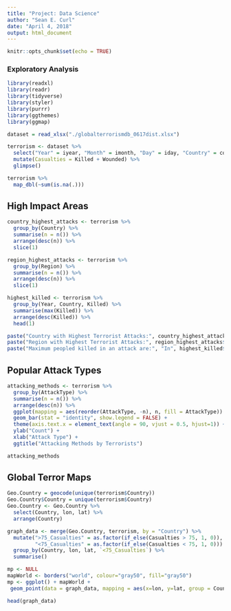 ```yaml
---
title: "Project: Data Science"
author: "Sean E. Curl"
date: "April 4, 2018"
output: html_document
---
```


```r
knitr::opts_chunk$set(echo = TRUE)
```

### Exploratory Analysis
```r
library(readxl)
library(readr)
library(tidyverse)
library(styler)
library(purrr)
library(ggthemes)
library(ggmap)

dataset = read_xlsx("./globalterrorismdb_0617dist.xlsx")

terrorism <- dataset %>%
  select("Year" = iyear, "Month" = imonth, "Day" = iday, "Country" = country_txt, "Region" = region_txt, "AttackType" = attacktype1_txt, "Target" = target1, "Killed" = nkill, "Wounded" = nwound, "Summary" = summary, "Group" = gname, "Target_Type" = targtype1_txt, "Weapon_type" = weapsubtype1_txt, "Motive" = motive) %>%
  mutate(Casualties = Killed + Wounded) %>%
  glimpse()

terrorism %>% 
  map_dbl(~sum(is.na(.)))
```
  
## High Impact Areas
```r
country_highest_attacks <- terrorism %>%
  group_by(Country) %>%
  summarise(n = n()) %>%
  arrange(desc(n)) %>%
  slice(1)

region_highest_attacks <- terrorism %>%
  group_by(Region) %>%
  summarise(n = n()) %>%
  arrange(desc(n)) %>%
  slice(1)

highest_killed <- terrorism %>%
  group_by(Year, Country, Killed) %>%
  summarise(max(Killed)) %>%
  arrange(desc(Killed)) %>%
  head(1)

paste("Country with Highest Terrorist Attacks:", country_highest_attacks$Country)
paste("Region with Highest Terrorist Attacks:", region_highest_attacks$Region)
paste("Maximum peopled killed in an attack are:", "In", highest_killed$Year, highest_killed$`max(Killed)`, "peopled died in",highest_killed$Country)
```
 
## Popular Attack Types
```r
attacking_methods <- terrorism %>%
  group_by(AttackType) %>%
  summarise(n = n()) %>%
  arrange(desc(n)) %>%
  ggplot(mapping = aes(reorder(AttackType, -n), n, fill = AttackType)) + 
  geom_bar(stat = "identity", show.legend = FALSE) +
  theme(axis.text.x = element_text(angle = 90, vjust = 0.5, hjust=1)) +
  ylab("Count") +
  xlab("Attack Type") + 
  ggtitle("Attacking Methods by Terrorists")

attacking_methods
```
  
## Global Terror Maps
```r
Geo.Country = geocode(unique(terrorism$Country))
Geo.Country$Country = unique(terrorism$Country)
Geo.Country <- Geo.Country %>%
  select(Country, lon, lat) %>%
  arrange(Country)

graph_data <- merge(Geo.Country, terrorism, by = "Country") %>%
  mutate(">75_Casualties" = as.factor(if_else(Casualties > 75, 1, 0)),
         "<75_Casualties" = as.factor(if_else(Casualties < 75, 1, 0))) %>%
  group_by(Country, lon, lat, `<75_Casualties`) %>%
  summarise()

mp <- NULL
mapWorld <- borders("world", colour="gray50", fill="gray50")
mp <- ggplot() + mapWorld +
 geom_point(data = graph_data, mapping = aes(x=lon, y=lat, group = Country, color = factor(`<75_Casualties`)))

head(graph_data)

```

